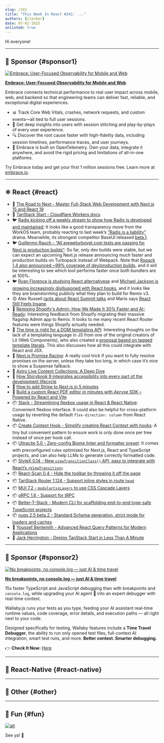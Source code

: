 ```yaml
---
slug: /241
title: "This Week In React #241: ..."
authors: [slorber]
date: 07-02-2025
unlisted: true
---
```


Hi everyone!

<Todo />

<!-- truncate -->


<Support />

---

## 💸 Sponsor {#sponsor1}

[![Embrace: User-Focused Observability for Mobile and Web](/emails/issues/241/embrace.jpg)](https://embrace.io/?utm_source=newsletter&utm_medium=paid&utm_campaign=twir-7-2-2025)

**[Embrace: User-Focused Observability for Mobile and Web](https://embrace.io/?utm_source=newsletter&utm_medium=paid&utm_campaign=twir-7-2-2025)**

Embrace connects technical performance to real user impact across mobile, web, and backend so that engineering teams can deliver fast, reliable, and exceptional digital experiences.

- 📊 Track Core Web Vitals, crashes, network requests, and custom events—all tied to full user sessions. 
- 👤 Get deep insights into users with session stitching and play-by-plays of every user experience. 
- 🔍 Discover the root cause faster with high-fidelity data, including session timelines, performance traces, and user journeys. 
- 🔭 Embrace is built on OpenTelemetry. Own your data, integrate it anywhere, and avoid the rigid pricing and limitations of all-in-one platforms.

Try Embrace today and get your first 1 million sessions free. Learn more at [embrace.io](https://embrace.io/?utm_source=newsletter&utm_medium=paid&utm_campaign=twir-7-2-2025).

---

## ⚛️ React {#react}

- 💸 [The Road to Next - Master Full-Stack Web Development with Next.js 15 and React 19](https://www.road-to-next.com/?utm_source=newsletter&utm_medium=email&utm_campaign=this_week_in_react_1.1)
- 📖 [TanStack Start \- Cloudflare Workers docs](https://developers.cloudflare.com/workers/framework-guides/web-apps/tanstack/)
- 🐦 [Radix kicking off a weekly stream to show how Radix is developed and maintained](https://x.com/radix_ui/status/1940123605272244674): It looks like a good transparency move from the WorkOS team, probably reacting to last week’s [“Radis is a liability”](https://x.com/ccccjjjjeeee/status/1935163290998722660) drama. Meanwhile, its strongest competitor BaseUI released [beta.1](https://github.com/mui/base-ui/releases/tag/v1.0.0-beta.1).
- 🐦 [Guillermo Rauch \- “All areweturboyet.com tests are passing for Next.js production builds“](https://x.com/rauchg/status/1938668763525849298): So far, only dev builds were stable, but we can expect an upcoming Next.js release announcing much faster and production builds on Turbopack instead of Webpack. Note that [Rspack 1.4 also announced \~99% coverage of dev/production builds](https://rspack.rs/blog/announcing-1-4#next-rspack), and it will be interesting to see which tool performs faster once both bundlers are at 100%.
- 🐦 [Ryan Florence is studying React alternativese](https://x.com/ryanflorence/status/1938994450035789941) and [Michael Jackson is growing increasingly disillusioned with React hooks](https://x.com/mjackson/status/1937979887815692465), and it looks like they are brainstorming publicly what they plan to build for Remix v3.
- 😠 Alex Russell [rants about React Summit talks](https://infrequently.org/2025/06/conferences-clarity-and-smokescreens/) and Mario says [React Still Feels Insane](https://mbrizic.com/blog/react-is-insane/).
- 📜 [Remixing Shopify's Admin: How We Made It 30% Faster and AI-Ready](https://shopify.engineering/remixing-admin): Interesting feedback from Shopify migrating their massive flagship Admin app to Remix. It looks to me many recent React Router features were things Shopify actually needed.
- 📜 [The time is right for a DOM templating API](https://justinfagnani.com/2025/06/26/the-time-is-right-for-a-dom-templating-api/): Interesting thoughts on the lack of a templating language in JS from one of the original creators of Lit (Web Components), who also created a [proposal based on tagged template literals](https://justinfagnani.com/2025/06/30/what-should-a-dom-templating-api-look-like/). This also discusses how all this could integrate with React and JSX.
- 📜 [Next.js Promise Racing](https://playfulprogramming.com/posts/nextjs-promise-race): A really cool trick if you want to fully resolve promises on the server, unless they take too long, in which case it’s nice to show a Suspense fallback.
- 📜 [Astro Live Content Collections: A Deep Dive](https://astro.build/blog/live-content-collections-deep-dive/)
- 📜 [How Storybook 9 integrates accessibility into every part of the development lifecycle](https://storybook.js.org/blog/the-accessibility-pipeline-for-frontend-teams/)
- 📜 [How to add Stripe to Next.js in 5 minutes](https://tomdekan.com/articles/stripe-with-nextjs)
- 💸 [Build a custom React PDF editor in minutes with Apryse SDK – Powered by React and Vite](https://apryse.com/blog/pdf-editor-using-vite-and-react?utm_source=newsletter&utm_medium=email&utm_campaign=thisweekinreact_2025_07_02&utm_content=email_textlink)
- 📦 [Stack \- Streamlining flexbox usage in React & React Native](https://github.com/nkzw-tech/stack): Convenient flexbox interface. It could also be helpful for cross-platform usage by reverting the default `flex-direction: column` from React Native.
- 📦 [Create Context Hook \- Simplify creating React Context with hooks](https://github.com/nkzw-tech/create-context-hook): A tiny but convenient pattern to ensure work is only done once per tree instead of once per hook call.
- 📦 [Ultracite 5.0 \- Zero-config Biome linter and formatter preset](https://www.ultracite.ai/): It comes with preconfigured rules optimized for Next.js, React and TypeScript projects, and can also help LLMs to generate correctly formatted code.
- 📦 [StyleX 0.14 \- New `viewTransitionClass()` API, easy to integrate with React’s `<ViewTransition>`](https://stylexjs.com/blog/v0.14.0)
- 📦 [React-Scan 0.4 \- Hide the toolbar by throwing it off the page](https://github.com/aidenybai/react-scan/releases/tag/v0.4.0)
- 📦 [TanStack Router 1.124 \- Support inline styles in route `head`](https://github.com/TanStack/router/releases/tag/v1.124.0)
- 📦 [MUI 7.2 \- `modularCssLayers` to use CSS Cascade Layers](https://github.com/mui/material-ui/releases/tag/v7.2.0)
- 📦 [oRPC 1.6 \- Support for tRPC](https://github.com/unnoq/orpc/releases/tag/v1.6.0)
- 📦 [Better-T-Stack \- Modern CLI for scaffolding end-to-end type-safe TypeScript projects](https://github.com/AmanVarshney01/create-better-t-stack)
- 📦 [nuqs 2.5 beta.2 \- Standard Schema generation, strict mode for loaders and caches](https://github.com/47ng/nuqs/releases/tag/v2.5.0-beta.2)
- 🎥 [Youssef Benlemlih \- Advanced React Query Patterns for Modern Applications](https://www.youtube.com/watch?v=9Vuz4BbPkXc)
- 🎥 [Jack Herrington \- Deploy TanStack Start in Less Than A Minute](https://www.youtube.com/watch?v=gBEZ9SYfFDU)

<SubscribeFormEmbed placement="middle" />

---

## 💸 Sponsor {#sponsor2}

[![No breakpoints, no console.log — just AI & time travel](/emails/issues/241/wallaby.jpg)](https://wallabyjs.com/?referrer=ThisWeekInReactJul25)

**[No breakpoints, no console.log — just AI & time travel](https://wallabyjs.com/?referrer=ThisWeekInReactJul25)**

15x faster TypeScript and JavaScript debugging than with breakpoints and `console.log`, while upgrading your AI agent 🤖 into an expert debugger with real-time context.

Wallaby.js runs your tests as you type, feeding your AI assistant real-time runtime values, code coverage, error details, and execution paths — all right next to your code.

Designed specifically for testing, Wallaby features include a **Time Travel Debugger**, the ability to run only opened test files, full-context AI integration, smart test runs, and more. **Better context. Smarter debugging.**

👉 **Check It Now:** [Here](https://wallabyjs.com/?referrer=ThisWeekInReactJul25)

---

## 📱 React-Native {#react-native}

<Todo />

---

## 🔀 Other {#other}

<Todo />

---

## 🤭 Fun {#fun}

<Todo />

[![alt](/emails/issues/215/meme.jpg)](https://twitter.com/TODOTODOTODOTODOTODOTODOTODOTODOTODOTODO)

See ya! 👋
